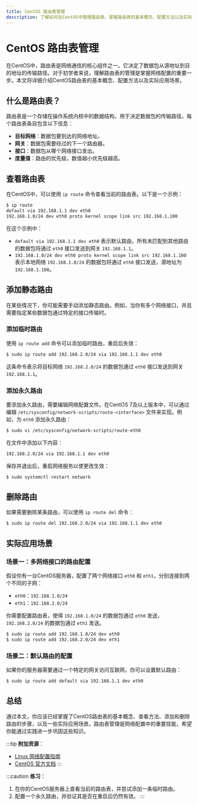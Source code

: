 ```yaml
---
title: CentOS 路由表管理
description: 了解如何在CentOS中管理路由表，掌握路由表的基本概念、配置方法以及实际应用场景。
---
```


# CentOS 路由表管理

在CentOS中，路由表是网络通信的核心组件之一。它决定了数据包从源地址到目的地址的传输路径。对于初学者来说，理解路由表的管理是掌握网络配置的重要一步。本文将详细介绍CentOS路由表的基本概念、配置方法以及实际应用场景。

## 什么是路由表？

路由表是一个存储在操作系统内核中的数据结构，用于决定数据包的传输路径。每个路由表条目包含以下信息：

- **目标网络**：数据包要到达的网络地址。
- **网关**：数据包需要经过的下一个路由器。
- **接口**：数据包从哪个网络接口发出。
- **度量值**：路由的优先级，数值越小优先级越高。

## 查看路由表

在CentOS中，可以使用 `ip route` 命令查看当前的路由表。以下是一个示例：

```bash
$ ip route
default via 192.168.1.1 dev eth0 
192.168.1.0/24 dev eth0 proto kernel scope link src 192.168.1.100 
```

在这个示例中：

- `default via 192.168.1.1 dev eth0` 表示默认路由，所有未匹配到其他路由的数据包将通过 `eth0` 接口发送到网关 `192.168.1.1`。
- `192.168.1.0/24 dev eth0 proto kernel scope link src 192.168.1.100` 表示本地网络 `192.168.1.0/24` 的数据包将通过 `eth0` 接口发送，源地址为 `192.168.1.100`。

## 添加静态路由

在某些情况下，你可能需要手动添加静态路由。例如，当你有多个网络接口，并且需要指定某些数据包通过特定的接口传输时。

### 添加临时路由

使用 `ip route add` 命令可以添加临时路由，重启后失效：

```bash
$ sudo ip route add 192.168.2.0/24 via 192.168.1.1 dev eth0
```

这条命令表示将目标网络 `192.168.2.0/24` 的数据包通过 `eth0` 接口发送到网关 `192.168.1.1`。

### 添加永久路由

要添加永久路由，需要编辑网络配置文件。在CentOS 7及以上版本中，可以通过编辑 `/etc/sysconfig/network-scripts/route-<interface>` 文件来实现。例如，为 `eth0` 添加永久路由：

```bash
$ sudo vi /etc/sysconfig/network-scripts/route-eth0
```

在文件中添加以下内容：

```bash
192.168.2.0/24 via 192.168.1.1 dev eth0
```

保存并退出后，重启网络服务以使更改生效：

```bash
$ sudo systemctl restart network
```

## 删除路由

如果需要删除某条路由，可以使用 `ip route del` 命令：

```bash
$ sudo ip route del 192.168.2.0/24 via 192.168.1.1 dev eth0
```

## 实际应用场景

### 场景一：多网络接口的路由配置

假设你有一台CentOS服务器，配置了两个网络接口 `eth0` 和 `eth1`，分别连接到两个不同的子网：

- `eth0`：`192.168.1.0/24`
- `eth1`：`192.168.2.0/24`

你需要配置路由表，使得 `192.168.1.0/24` 的数据包通过 `eth0` 发送，`192.168.2.0/24` 的数据包通过 `eth1` 发送。

```bash
$ sudo ip route add 192.168.1.0/24 dev eth0
$ sudo ip route add 192.168.2.0/24 dev eth1
```

### 场景二：默认路由的配置

如果你的服务器需要通过一个特定的网关访问互联网，你可以设置默认路由：

```bash
$ sudo ip route add default via 192.168.1.1 dev eth0
```

## 总结

通过本文，你应该已经掌握了CentOS路由表的基本概念、查看方法、添加和删除路由的步骤，以及一些实际应用场景。路由表管理是网络配置中的重要技能，希望你能通过实践进一步巩固这些知识。

:::tip
**附加资源**：
- [Linux 网络配置指南](https://www.linux.com/training-tutorials/linux-networking-guide/)
- [CentOS 官方文档](https://www.centos.org/docs/)
:::

:::caution
**练习**：
1. 在你的CentOS服务器上查看当前的路由表，并尝试添加一条临时路由。
2. 配置一个永久路由，并验证其是否在重启后仍然有效。
:::